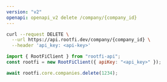 ```yaml
---
version: "v2"
openapi: openapi_v2 delete /company/{company_id}
---
```


<RequestExample>

```bash cURL
curl --request DELETE \
  --url https://api.rootfi.dev/company/{company_id} \
  --header 'api_key: <api-key>'
```

```javascript NodeJS
import { RootFiClient } from "rootfi-api";
const rootfi = new RootFiClient({ apiKey: "<api_key>" });

await rootfi.core.companies.delete(1234);
```

</RequestExample>
